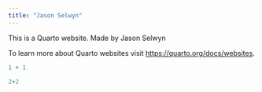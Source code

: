 ```yaml
---
title: "Jason Selwyn"
---
```


This is a Quarto website. Made by Jason Selwyn

To learn more about Quarto websites visit <https://quarto.org/docs/websites>.

```r
1 + 1

2+2
```
